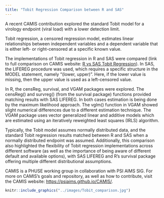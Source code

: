 ```yaml
---
title: "Tobit Regression Comparison between R and SAS"
---
```


A recent CAMIS contribution explored the standard Tobit model for a virology endpoint (viral load) with a lower detection limit.

Tobit regression, a censored regression model, estimates linear relationships between independent variables and a dependent variable that is either left- or right-censored at a specific known value.

The implementations of Tobit regression in R and SAS were compared (link to full comparison on CAMIS website: [R vs SAS Tobit Regression](https://psiaims.github.io/CAMIS/Comp/r-sas_tobit.html)). In SAS, the LIFEREG procedure was used, which requires a specific structure in the MODEL statement, namely "(lower, upper)". Here, if the lower value is missing, then the upper value is used as a left-censored value.

In R, the censReg, survival, and VGAM packages were explored. The censReg() and survreg() (from the survival package) functions provided matching results with SAS LIFEREG. In both cases estimation is being done by the maximum likelihood approach. The vglm() function in VGAM showed slight numerical differences due to a different estimation technique. The VGAM package uses vector generalized linear and additive models which are estimated using an iteratively reweighted least squares (IRLS) algorithm.

Typically, the Tobit model assumes normally distributed data, and the standard Tobit regression results matched between R and SAS when a normally distributed endpoint was assumed. Additionally, this comparison also highlighted the flexibility of Tobit regression implementations across different software (as well as the importance of being aware of different default and available options), with SAS LIFEREG and R's survival package offering multiple different distributional assumptions.

CAMIS is a PHUSE working group in collaboration with PSI AIMS SIG. For more on CAMIS's goals and repository, as well as how to contribute, visit the CAMIS website: <https://psiaims.github.io/CAMIS/>.

```r
knitr::include_graphics("../images/Tobit_comparison.jpg") 
```
